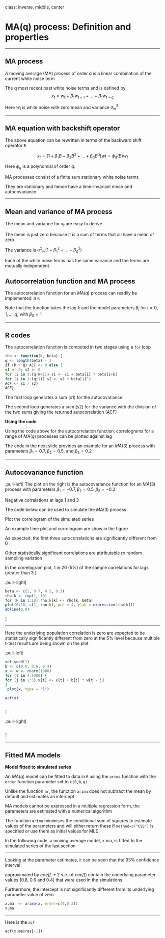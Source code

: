 
class: inverse, middle, center

# MA(q) process: Definition and properties 

---

## MA process


A moving average (MA) process of order $q$ is a linear combination of the current white noise term

The q most recent past white noise terms and is defined by
$$x_t=w_t+\beta_1w_{t-1}+\ldots+\beta_1w_{t-q}$$ 

Here ${w_t}$ is white noise with zero mean and variance $\sigma_w^2$. 

---


## MA equation with backshift operator

The above equation can be rewritten in terms of the backward shift operator `B`

$$x_t=(1+\beta_1B+\beta_2B^2+\ldots+\beta_qB^q)wt=\phi_q(B)w_t$$ 

Here $\phi_q$ is a polynomial of order $q$. 

MA processes consist of a finite sum stationary white noise terms 

They are stationary and hence have a time-invariant mean and autocovariance 

---

## Mean and variance of MA process

The mean and variance for ${x_t}$ are easy to derive 

The mean is just zero because it is a sum of terms that all have a mean of zero 

The variance is $\sigma{^2}_{w}(1+\beta_1^2+\ldots+\beta^2_q)$ 

Each of the white noise terms has the same variance and the terms are mutually independent. 


## Autocorrelation function and MA process 

The autocorrelation function for an $MA(q)$ process can readily be implemented in `R` 

Note that the function takes the lag $k$ and the model parameters $\beta_i$ for $i=0,1,\ldots,q,$ with $\beta_0=1$

---

## R codes

The autocorrelation function is computed in two stages using a `for` loop 

```r
rho <- function(k, beta) {
q <- length(beta) - 1
if (k > q) ACF <- 0 else {
s1 <- 0; s2 <- 0
for (i in 1:(q-k+1)) s1 <- s1 + beta[i] * beta[i+k]
for (i in 1:(q+1)) s2 <- s2 + beta[i]^2
ACF <- s1 / s2}
ACF}

```

The first loop generates a sum $(s1)$ for the autocovariance

The second loop generates a sum $(s2)$ for the variance with the division of the two sums giving the returned autocorrelation (ACF) 


**Using the code**

Using the code above for the autocorrelation function, correlograms for a range of $MA(q)$ processes can be plotted against lag 

The code in the next slide  provides an example for an $MA(3)$ process with parameters $\beta_1=0.7, \beta_2=0.5,$ and $\beta_3=0.2$ 

---

##  Autocovariance function


.pull-left[
The plot on the right is the autocovariance function for an $MA(3)$ process with parameters $\beta_1=-0.7, \beta_2=0.5, \beta_3=-0.2$ 

Negative correlations at lags 1 and 3 

The code below can be used to simulate the $MA(3)$ process 

Plot the correlogram of the simulated series 

An example time plot and correlogram are show in the figure 

As expected, the first three autocorrelations are significantly different from 0 

Other statistically significant correlations are attributable ro random sampling variation 

In the correlogram plot, 1 in 20 (5%) of the sample correlations for lags greater than 3 
]

.pull-right[

```r
beta <- c(1, 0.7, 0.5, 0.2)
rho.k <- rep(1, 10)
for (k in 1:10) rho.k[k] <- rho(k, beta)
plot(0:10, c(1, rho.k), pch = 4, ylab = expression(rho[k]))
abline(0,0)
```
]

---

Here the underlying population correlation is zero are expected to be statistically significantly different from zero at the 5% level because multiple t-test results are being shown on the plot 

.pull-left[
```r
set.seed(1)
b <- c(0.8, 0.6, 0.4)
x <- w <- rnorm(1000)
for (t in 4:1000) {
for (j in 1:3) x[t] <- x[t] + b[j] * w[t - j]
}
 plot(x, type = "l")
```

```r
acf(x)
```

```r
```



]

.pull-right[

```r
```

]

---

## Fitted MA models 

**Model fitted to simulated series**

An $MA(q)$ model can be fitted to data in `R` using the `arima` function with the `order` function parameter set to `c(0,0,q)` 

Unlike the function `ar`, the function `arima` does not  subtract the mean by default and estimates an intercept 

MA models cannot be expressed in a multiple regression form, the parameters are estimated with a numerical algorithm 

The function `arima` minimises the conditional sum of squares to estimate values of the parameters and will either return these if `method=c("CSS")` is specified or use them as initial values for MLE 

In the following code, a moving average model, x.ma, is fitted to the simulated series of the last section 

---

Looking at the parameter estimates, it can be seen that the 95% confidence interval

approximated by $coeff.\pm2$ s.e. of $coeff$) contain the underlying parameter values (0.8, 0.6 and 0.4) that were used in the simulations. 

Furthermore, the intercept is not significantly different from its underlying parameter value of zero 



```r
x.ma  <- arima(x, order=c(0,0,3))
x.ma 
```

---

Here is the `acf` 

```r
acf(x.ma$res[-1])
```
